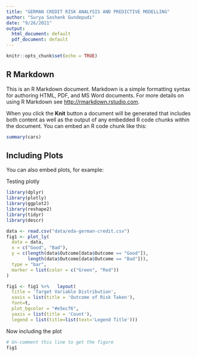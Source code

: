 ```yaml
---
title: "GERMAN CREDIT RISK ANALYSIS AND PREDICTIVE MODELLING"
author: "Surya Sashank Gundepudi"
date: "9/26/2021"
output:
  html_document: default
  pdf_document: default
---
```


```r
knitr::opts_chunk$set(echo = TRUE)
```

## R Markdown

This is an R Markdown document. Markdown is a simple formatting syntax for authoring HTML, PDF, and MS Word documents. For more details on using R Markdown see <http://rmarkdown.rstudio.com>.

When you click the **Knit** button a document will be generated that includes both content as well as the output of any embedded R code chunks within the document. You can embed an R code chunk like this:

```r
summary(cars)
```

## Including Plots

You can also embed plots, for example:

Testing plotly

```r
library(dplyr)
library(plotly)
library(ggplot2)
library(reshape2)
library(tidyr)
library(descr)

data <- read.csv("data/eda-german-credit.csv")
fig1 <- plot_ly(
  data = data, 
  x = c("Good", "Bad"), 
  y = c(length(data$Outcome[data$Outcome == "Good"]), 
        length(data$Outcome[data$Outcome == "Bad"])),  
  type = "bar", 
  marker = list(color = c("Green", "Red"))
)

fig1 <- fig1 %>%   layout(
  title = 'Target Variable Distribution', 
  xaxis = list(title = 'Outcome of Risk Taken'), 
  font=t, 
  plot_bgcolor = "#e5ecf6",
  yaxis = list(title = 'Count'), 
  legend = list(title=list(text='Legend Title')))

```

Now including the plot
```r
# Un-comment this line to get the figure
fig1
```